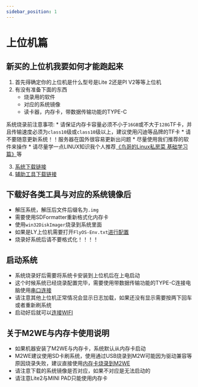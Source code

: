 ```yaml
---
sidebar_position: 1
---
```



# 上位机篇

## 新买的上位机我要如何才能跑起来

  1. 首先得确定你的上位机是什么型号是Lite 2还是PI V2等等上位机
  2. 有没有准备下面的东西
        * 烧录用的软件
        * 对应的系统镜像
        * 读卡器，内存卡，带数据传输功能的TYPE-C

  系统烧录前注意事项:
        * 请保证内存卡容量必须不小于`16GB`或不大于`128G`TF卡，并且传输速度必须为`class10`级或`class10`级以上，建议使用闪迪等品牌的TF卡
        * 请不要随意更新系统！！服务器在国外很容易更新出问题
        * 尽量使用我们推荐的软件来操作
        * 请尽量学一点LINUX知识我个人推荐[《鸟哥的Linux私房菜 基础学习篇》](https://item.jd.com/12443890.html)等

  3. [系统下载链接](https://mellow-next.klipper.cn/docs/category/%E7%B3%BB%E7%BB%9F%E9%95%9C%E5%83%8F)
  4. [辅助工具下载链接](https://mellow-next.klipper.cn/docs/ResDownload/auxiliary_software/)

## 下载好各类工具与对应的系统镜像后

  * 解压系统，解压后文件后缀名为`.img`
  * 需要使用SDFormatter重新格式化内存卡
  * 使用`win32DiskImager`烧录到系统里面
  * 如果是LY上位机需要打开`FlyOS-Env.txt`[进行配置](https://mellow-next.klipper.cn/docs/ProductDoc/SBC/fly-pi-v2/fly-os#%E7%B3%BB%E7%BB%9F%E9%85%8D%E7%BD%AE)
  * 烧录好系统后请不要格式化！！！！

## 启动系统

  * 系统烧录好后需要将系统卡安装到上位机后在上电启动
  * 这个时候系统已经烧录配置完毕，需要使用带数据传输功能的TYPE-C连接电脑使用[串口连接](https://mellow-next.klipper.cn/docs/DebugDoc/BasicTutorial/)
  * 请注意其他上位机正常情况会显示日志加载，如果还没有显示需要按两下回车或者重新刷系统
  * 启动好后就可以[连接WIFI](https://mellow-next.klipper.cn/docs/DebugDoc/BasicTutorial/Internet)


## 关于M2WE与内存卡使用说明

  * 如果机器安装了M2WE与内存卡，系统默认从内存卡启动
  * M2WE建议使用SD卡刷系统，使用通过USB烧录到M2W可能因为驱动兼容等原因烧录失败，建议直接使用[内存卡烧录到M2WE](https://mellow-next.klipper.cn/docs/ProductDoc/SBC/fly-pi-v2/fly-os)
  * 请注意下载的系统镜像是否对应，如果不对应是无法启动的
  * 请注意Lite2与MINI PAD只能使用内存卡
